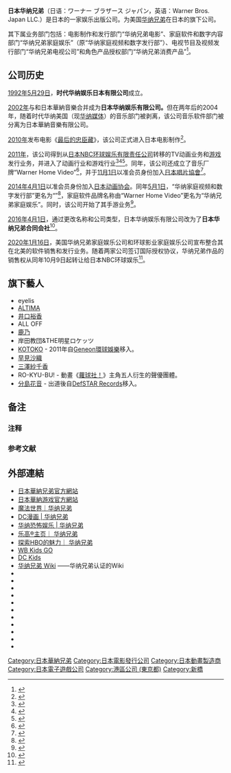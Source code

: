 {{Distinguish|日本華納音樂}}
{{expand language|1=ja|page=|time=2019-03-01T14:56:17+00:00}}
{{Infobox_Company
| company_name = 日本華納兄弟合同會社
| company_name_en = <span lang=ja>ワーナー ブラザース ジャパン合同会社</span> <br>Warner Bros. Japan LLC
| other_name = WBJ<ref>{{Cite web|url=https://warnerbros.co.jp/terms.html|title=【ワーナー公式】利用規約|publisher=ワーナー ブラザース ジャパン|accessdate=2016-04-13|archive-date=2022-05-07|archive-url=https://web.archive.org/web/20220507154818/https://warnerbros.co.jp/terms.html}}</ref>
| former_name = 日本华纳娱乐
| company_logo = Warner Bros. 2019 (horizontal with wordmark).svg
| company_type = [[合同會社|合同會社]]
| image = [[File:Hibiya_Central_Building_(2018-05-04)_03.jpg|250px]]
| image_caption = 本公司、日比谷中央大樓
| foundation = {{Start date and age|1992|5|29}}
| location = {{JPN}}[[東京都|東京都]][[港區_(東京都)|港區]][[西新橋|西新橋]]1丁目2番9號 日比谷中央大樓
<!-- 邮政编码 〒105-0003 -->
<!-- 未在[[Template:Infobox_company|Template:Infobox_company]]中找到邮政编码相关参数，此处保留，但用注释括起 -->| telephone_no = 
| key_people = 社長兼日本代表：{{link-ja|高橋雅美|高橋雅美}}
| capital = 272,000,000日圓
| industry = 电影放映租赁业务、电影进口发行等
| num_employees = 240名（2019年11月）
| parent = [[華納兄弟|華納兄弟]]<ref>{{Cite web| url=https://warnerbros.co.jp/group.html| title=【Warner官方】Warner Bros. Group| publisher=Warner Bros. Japan LLC| accessdate=2016-04-13| archive-date=2021-10-06| archive-url=https://web.archive.org/web/20211006003057/https://warnerbros.co.jp/group.html}}</ref><br><small>（Warner Bros. Discovery 100%）</small>
| divisions = 華納兄弟電影<br>華納兄弟家庭娛樂<br>[[華納兄弟電視公司|華納兄弟電視公司]]<br>華納兄弟消費產品
| products = 音樂唱片
| homepage = https://warnerbros.co.jp/
| accounting_period = 12月
}}

'''日本华纳兄弟'''（日语：ワーナー ブラザース ジャパン，英语：Warner Bros. Japan LLC.）是日本的一家娱乐出版公司。为美国[[華納兄弟|华纳兄弟]]在日本的旗下公司。

其下属业务部门包括：电影制作和发行部门“华纳兄弟电影”、家庭软件和数字内容部门“华纳兄弟家庭娱乐”（原“华纳家庭视频和数字发行部”）、电视节目及视频发行部门“华纳兄弟电视公司”和角色产品授权部门“华纳兄弟消费产品”<ref>{{Cite web|title=【ワーナー公式】会社情報｜会社概要|url=https://warnerbros.co.jp/company/outline.html|accessdate=2021-08-14|website=warnerbros.co.jp|language=ja|archive-date=2022-05-25|archive-url=https://web.archive.org/web/20220525041355/https://warnerbros.co.jp/company/outline.html}}</ref>。<!-- 除美国总公司制作的作品外，该公司与日本本土IP有关的四项业务为：日本电影、动画、手机游戏和版权收购<ref name="eiga20140420" />。

对应日语维基百科中原文：
米国法人製作作品に加え、日本のコンテンツとして邦画・アニメ・モバイルゲーム・コンテンツアクイジションの4つの事業を展開している<ref name="eiga20140420" />。

此处翻译我自知不妥，请后来有时间的编者更改并加入。 -->

== 公司历史 ==
[[1992年|1992年]][[5月29日|5月29日]]，'''时代华纳娱乐日本有限公司'''成立。

[[2002年|2002年]]与{{link-ja|East West Japan Co., Ltd.|MOON_RECORDS}}和日本華納音樂合并成为'''日本华纳娱乐有限公司。'''但在两年后的2004年，随着时代华纳美国（现[[華納媒體|华纳媒体]]）的音乐部门被剥离，该公司音乐软件部门被分离为日本華納音樂有限公司。

[[2010年|2010年]]发布电影《[[最後的忠臣藏_(電影)|最后的忠臣藏]]》，该公司正式进入日本电影制作<ref>{{Cite web|url=https://www.animeanime.biz/archives/2016|title=ワーナーが邦画製作進出 第1作は｢最後の忠臣蔵｣|accessdate=2014-05-01|date=2009-11-05|work=アニメ！アニメ！ビズ|publisher=アニメアニメジャパン|archive-date=2021-02-24|archive-url=https://web.archive.org/web/20210224195312/https://www.animeanime.biz/archives/2016}}</ref>。

[[2011年|2011年]]，该公司得到从[[NBC環球娛樂|日本NBC环球娱乐有限责任公司]]转移的TV动画业务和[[电子游戏|游戏]]发行业务，并进入了动画行业和游戏行业<ref name="pronews">{{Cite web|title=ワーナージャパン、ライトノベル原作でテレビアニメに参入|url=https://www.pronews.jp/news/1106201630.html|accessdate=2013-02-28|date=2011-06-10|work=PRONEWS|publisher=システムファイブ|archive-date=2019-05-23|archive-url=https://web.archive.org/web/20190523030231/https://www.pronews.jp/news/1106201630.html}}</ref><ref name="MANTANWEB">{{Cite web|title=ワーナー ： アニメ企画事業に参入 第1弾は「ロウきゅーぶ！」と「神様のメモ帳」|url=https://mantan-web.jp/article/20110615dog00m200047000c.html|accessdate=2014-05-01|date=2011-06-15|work=MANTANWEB|publisher=[[毎日新聞|毎日新聞デジタル]]|archiveurl=https://web.archive.org/web/20130623025815/http://mantan-web.jp/2011/06/15/20110615dog00m200047000c.html|archivedate=2013-06-23}}</ref><ref>{{Cite web|title=ハリウッド映画とゲームのシナジー効果を活かした国内展開を目指すワーナー エンターテイメント ジャパン「ゲーム パブリッシング事業正式参入 プレス発表会」開催|url=https://www.4gamer.net/games/128/G012863/20110210100/|accessdate=2013-02-22|date=2011-02-10|work=[[4Gamer.net|4Gamer.net]]|publisher=Aetas|archive-date=2018-07-03|archive-url=https://web.archive.org/web/20180703163404/http://www.4gamer.net/games/128/G012863/20110210100/}}</ref>。同年，该公司还成立了音乐厂牌“Warner Home Video”<ref>{{Cite web|title=アニメソングが席巻、音楽チャート　変わる業界地図|url=https://style.nikkei.com/article/DGXNASFK10028_Q3A011C1000000?channel=DF280120166614&style=1|accessdate=2015-04-06|date=2013-10-28|work=[[日本経済新聞|日本経済新聞]]|publisher=[[日本経済新聞社|日本経済新聞社]]|archive-date=2021-02-27|archive-url=https://web.archive.org/web/20210227095849/https://style.nikkei.com/article/DGXNASFK10028_Q3A011C1000000?channel=DF280120166614&style=1}}</ref>，并于[[11月1日|11月1日]]以准会员身份加入[[日本唱片協會|日本唱片協會]]<ref>{{Cite journal|title=入会のご挨拶|url=https://www.riaj.or.jp/riaj/open/open-record!file?fid=385|date=2012-01-17|journal=THE RECORD|publisher=[[日本レコード協会|日本レコード協会]]|issue=No.626（2012年1月号）|pages=4|8=和書|access-date=2022-04-20|archive-date=2022-01-12|archive-url=https://web.archive.org/web/20220112014115/https://www.riaj.or.jp/riaj/open/open-record!file?fid=385}}</ref>。

[[2014年|2014年]][[4月1日|4月1日]]以准会员身份加入[[日本動畫協會|日本动画协会]]。同年[[5月1日|5月1日]]，“华纳家庭视频和数字发行部”更名为“{{link-ja|华纳兄弟家庭娱乐|ワーナー・ホーム・ビデオ}}”<ref name="eiga20140420">{{Cite web|title=ワーナー、福田太一ビデオ代表が邦画事業も統括|url=https://eiga.com/news/20140420/5/|accessdate=2014-05-01|date=2014-04-20|work=映画.com|archive-date=2021-12-11|archive-url=https://web.archive.org/web/20211211140426/https://eiga.com/news/20140420/5/}}</ref>，家庭软件品牌名称由“Warner Home Video”更名为“华纳兄弟家庭娱乐”。同时，该公司开始了其手游业务<ref>{{Cite web|title=ワーナー・ブラザース・ホームエンターテイメント、モバイルゲーム制作・配信事業第1弾「トムとジェリー ざくざくトレジャー」を発表|url=https://www.gamer.ne.jp/news/201406200077/|accessdate=2015-04-06|date=2014-06-20|work=Gamer|archive-date=2016-03-04|archive-url=https://web.archive.org/web/20160304210512/http://www.gamer.ne.jp/news/201406200077/}}</ref>。

[[2016年|2016年]][[4月1日|4月1日]]，通过更改名称和公司类型，日本华纳娱乐有限公司改为了'''日本华纳兄弟合同会社'''<ref name="animeanime.biz20160401">{{Cite web|url=https://www.animeanime.biz/archives/22526|title=ワーナーが社名・組織変更、ワーナー ブラザース ジャパン合同会社に移行|accessdate=2016-04-13|date=2016-04-01|work=アニメ！アニメ！ビズ|archive-date=2021-07-11|archive-url=https://web.archive.org/web/20210711150919/https://www.animeanime.biz/archives/22526}}</ref>。<!-- [[2018年|2018年]][[6月15日|6月15日]]，美国[[AT&T|AT&T]]与时代华纳合并，更名为“华纳媒体”，成为其子公司<ref>{{Cite web|title=AT&Tのワーナー買収、米控訴裁も支持（写真=ロイター）|url=https://www.nikkei.com/article/DGXMZO41799050X20C19A2000000/|accessdate=2022-03-13|date=2019-02-27|website=日本経済新聞|language=ja}}</ref>。

此处怀疑与本页所描述内容无关（为美国总公司的行为），且已经在[[華納媒體|華納媒體]]中有所记述，故用注释扩起，待后来有时间的编者决定是否保留 -->

[[2020年|2020年]][[1月16日|1月16日]]，美国华纳兄弟家庭娱乐公司和环球影业家庭娱乐公司宣布整合其在北美的软件销售和发行业务。随着两家公司签订国际授权协议，华纳兄弟作品的销售权从同年10月9日起转让给日本NBC环球娱乐<ref name=":0">{{Cite web|title=ワーナーとユニバーサルがディスク流通事業統合。北米で合弁会社設立へ|url=https://av.watch.impress.co.jp/docs/news/1229500.html|accessdate=2020-05-05|date=2020-01-16|website=AV Watch|publisher=|archive-date=2022-04-10|archive-url=https://web.archive.org/web/20220410182330/https://av.watch.impress.co.jp/docs/news/1229500.html}}</ref>。<!-- （即日起，该公司只负责经销商，销售由NBC环球负责。***看不懂***。同年11月11日，除华纳外，NBC环球也开始负责 Metro-Goldwyn Mayer (MGM)、United Artists (UA) 和 Orion Pictures 的软件销售。）

对应原文：
（同日以降、発売元のみ当社が、販売はNBCユニバーサルが手掛ける。販売継続と共にワーナー作品で国内アニメ作品を含む初の社名表記となる<ref group="注">[[1983年|1983年]] - [[1986年|1986年]]にかけてワーナー・パイオニア（現：[[ワーナーミュージック・ジャパン|ワーナーミュージック・ジャパン]]）とワーナー・ホーム・ビデオ（初代）が発売元を担当して以来34年振りとなる。</ref>。ワーナーに加えて、同年[[11月11日|11月11日]]より[[メトロ・ゴールドウィン・メイヤー|メトロ・ゴールドウィン・メイヤー]]（MGM）、[[ユナイテッド・アーティスツ|ユナイテッド・アーティスツ]]（UA）、[[オライオン・ピクチャーズ|オライオン・ピクチャーズ]]作品のソフト販売も担当している<ref group="注">MGM作品のソフト販売を担当していたのは、[[1991年|1991年]] - [[1999年|1999年]]にかけてワーナー・ホーム・ビデオが発売元を担当して以来21年振りとなり、UA作品のソフト販売を担当していたのは、[[1983年|1983年]] - 1999年にかけてワーナー・ホーム・ビデオ（[[ワーナーミュージック・ジャパン#沿革|ワーナー・ホーム・ビデオ（初代：ワーナー・パイオニア株式会社）]]→[[ワーナー・ブラザース・ピクチャーズ|ワーナー・ホーム・ビデオ（ワーナー・ブラザース映画会社→ワーナー・ブラザース・ジャパン・インコーポレーテッド）]]）が発売元を担当して以来同じく21年振りとなる。</ref>。）。

自觉翻译能力不足，请后来有时间编者修改翻译并加入此内容。 --><!-- [[2021年|2021年]][[5月17日|5月17日]]，AT&T的董事会宣布分拆旗下华纳媒体，并与探索公司合并，而AT＆T股东会得到新公司71%股权，Discovery股东将拥有其余股份。重组后华纳媒体将重命名为[[华纳兄弟探索|华纳兄弟探索]]。该合并于2022年4月8日完成<ref>{{Cite web |title=Werner MediaとDiscoveryの統合後新社名は「Warner Bros. Discovery」 - Engadget 日本版 |url=https://japanese.engadget.com/warner-bros-discovery-073009166.html |website=Engadget JP |accessdate=2022-03-13}}</ref>。

此处怀疑与本页所描述内容无关（为美国总公司的行为），且已经在[[華納媒體|華納媒體]]中有所记述，故用注释扩起，待后来有时间的编者决定是否保留 -->
== 旗下藝人 ==
* eyelis
* [[ALTIMA|ALTIMA]]
* [[井口裕香|井口裕香]]
* ALL OFF
* [[鹿乃|鹿乃]]
* 岸田教団&THE明星ロケッツ
* [[KOTOKO|KOTOKO]] - 2011年自[[NBC環球娛樂|Geneon環球娛樂]]移入。
* [[早見沙織|早見沙織]]
* [[三澤紗千香|三澤紗千香]] 
* RO-KYU-BU! - 動畫《[[蘿球社！|蘿球社！]]》主角五人衍生的聲優團體。
* [[分島花音|分島花音]] - 出道後自[[DefSTAR_Records|DefSTAR Records]]移入。

== 备注 ==
=== 注释 ===
{{Reflist|group=注}}
=== 参考文献 ===
{{Reflist}}

== 外部連結 ==
* [https://warnerbros.co.jp/ 日本華納兄弟官方網站] {{Wayback|url=https://warnerbros.co.jp/ |date=20210323125515 }}
* [https://wwws.warnerbros.co.jp/game/ 日本華納游戏官方網站] {{Wayback|url=https://wwws.warnerbros.co.jp/game/ |date=20210928093412 }}
* [https://warnerbros.co.jp/franchise/wizardingworld/ 魔法世界｜华纳兄弟] {{Wayback|url=https://warnerbros.co.jp/franchise/wizardingworld/ |date=20220526175656 }}
* [https://warnerbros.co.jp/franchise/dccomics/ DC漫画 | 华纳兄弟] {{Wayback|url=https://warnerbros.co.jp/franchise/dccomics/ |date=20220617084302 }}
* [https://wwws.warnerbros.co.jp/franchise/horror-entertainment/ 华纳恐怖娱乐 | 华纳兄弟] {{Wayback|url=https://wwws.warnerbros.co.jp/franchise/horror-entertainment/ |date=20211207193738 }}
* [https://warnerbros.co.jp/franchise/lego/ 乐高®主页｜ 华纳兄弟] {{Wayback|url=https://warnerbros.co.jp/franchise/lego/ |date=20211021224057 }}
* [https://warnerbros.co.jp/tv/hbo/ 探索HBO的魅力｜ 华纳兄弟] {{Wayback|url=https://warnerbros.co.jp/tv/hbo/ |date=20220101004525 }}
* [https://www.wbkidsgo.com/ja-jp/ WB Kids GO] {{Wayback|url=https://www.wbkidsgo.com/ja-jp/ |date=20220426011728 }}
* [https://www.dckids.com/ja-jp/ DC Kids] {{Wayback|url=https://www.dckids.com/ja-jp/ |date=20210227034408 }}
* [[wikia:ja.warnerbros:ワーナー・ブラザーズ_Wiki|华纳兄弟 Wiki]] ——华纳兄弟认证的Wiki
* {{Twitter|warnerjp|ワーナー ブラザース ジャパン}}
* {{Twitter|wb_anime|Warner Bros. Japan Anime}}
* {{Twitter|warnergame|华纳游戏官方推特}}
* {{Facebook|warnerbrosjpn|日本华纳兄弟}}
* {{Facebook|warnertvseries|华纳海外电视剧}}
* {{Facebook|warnergame|华纳游戏}}
* {{Instagram|warnerjp_official|日本华纳兄弟}}
* {{Instagram|wbtv_jp|华纳海外电视剧}}
* {{YouTube|u=WBondemand|华纳兄弟官方}}
* {{YouTube|u=warnervodjapan|warnervodjapan}}
* {{YouTube|c=UCcjqSFXBg2cGQg5r0YooMiA|华纳兄弟日本动画}}

{{日本動畫協會成員}}

[[Category:日本華納兄弟|Category:日本華納兄弟]]
[[Category:日本電影發行公司|Category:日本電影發行公司]]
[[Category:日本動畫製造商|Category:日本動畫製造商]]
[[Category:日本電子遊戲公司|Category:日本電子遊戲公司]]
[[Category:港區公司_(東京都)|Category:港區公司 (東京都)]]
[[Category:新橋|Category:新橋]]